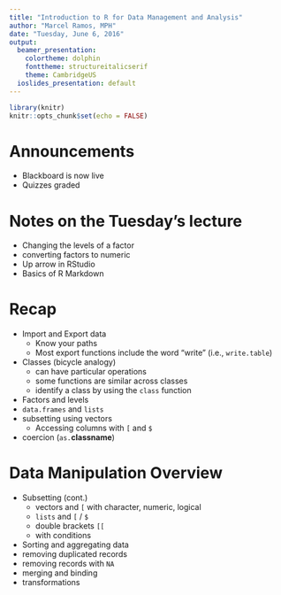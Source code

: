 ```yaml
---
title: "Introduction to R for Data Management and Analysis"
author: "Marcel Ramos, MPH"
date: "Tuesday, June 6, 2016"
output:
  beamer_presentation:
    colortheme: dolphin
    fonttheme: structureitalicserif
    theme: CambridgeUS
  ioslides_presentation: default
---
```


```r
library(knitr)
knitr::opts_chunk$set(echo = FALSE)
```

# Announcements

* Blackboard is now live
* Quizzes graded

# Notes on the Tuesday's lecture

* Changing the levels of a factor
* converting factors to numeric
* Up arrow in RStudio
* Basics of R Markdown

# Recap

* Import and Export data
    * Know your paths
    * Most export functions include the word "write" (i.e., `write.table`)
* Classes (bicycle analogy)
    * can have particular operations
    * some functions are similar across classes
    * identify a class by using the `class` function
* Factors and levels
* `data.frames` and `lists`
* subsetting using vectors
    * Accessing columns with `[` and `$`
* coercion (`as.`**classname**)

# Data Manipulation Overview

* Subsetting (cont.)
    * vectors and `[` with character, numeric, logical
    * `lists` and `[` / `$`
    * double brackets `[[`
    * with conditions
* Sorting and aggregating data
* removing duplicated records
* removing records with `NA`
* merging and binding
* transformations

